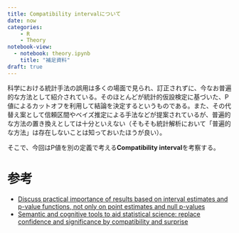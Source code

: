 ```yaml
---
title: Compatibility intervalについて
date: now
categories:
    - R
    - Theory
notebook-view:
  - notebook: theory.ipynb
    title: "補足資料"
draft: true
---
```


科学における統計手法の誤用は多くの場面で見られ、訂正されずに、今なお普遍的な方法として紹介されている。そのほとんどが統計的仮設検定に基づいた、P値によるカットオフを利用して結論を決定するというものである。また、その代替え案として信頼区間やベイズ推定による手法などが提案されているが、普遍的な方法の置き換えとしては十分といえない（そもそも統計解析において「普遍的な方法」は存在しないことは知っておいたほうが良い）。

そこで、今回はP値を別の定義で考える**Compatibility interval**を考察する。

# 参考

- [Discuss practical importance of results based on interval estimates and p-value functions, not only on point estimates and null p-values](https://journals.sagepub.com/doi/epub/10.1177/02683962221105904)
- [Semantic and cognitive tools to aid statistical science: replace confidence and significance by compatibility and surprise](https://bmcmedresmethodol.biomedcentral.com/articles/10.1186/s12874-020-01105-9)